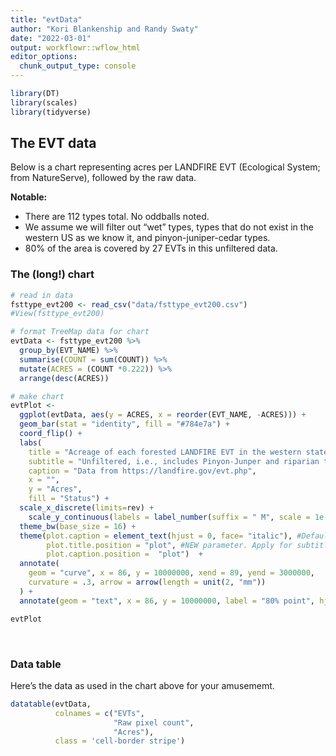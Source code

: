 ```yaml
---
title: "evtData"
author: "Kori Blankenship and Randy Swaty"
date: "2022-03-01"
output: workflowr::wflow_html
editor_options:
  chunk_output_type: console
---
```


```r
library(DT)
library(scales)
library(tidyverse)
```


## The EVT data

Below is a chart representing acres per LANDFIRE EVT (Ecological System; from NatureServe), followed by the raw data.  

**Notable:**

 * There are 112 types total.  No oddballs noted.
 * We assume we will filter out "wet" types, types that do not exist in the western US as we know it, and pinyon-juniper-cedar types.
 * 80% of the area is covered by 27 EVTs in this unfiltered data.  


### The (long!) chart

```r

# read in data
fsttype_evt200 <- read_csv("data/fsttype_evt200.csv")
#View(fsttype_evt200)

# format TreeMap data for chart
evtData <- fsttype_evt200 %>%
  group_by(EVT_NAME) %>%
  summarise(COUNT = sum(COUNT)) %>%
  mutate(ACRES = (COUNT *0.222)) %>%
  arrange(desc(ACRES))

# make chart
evtPlot <-
  ggplot(evtData, aes(y = ACRES, x = reorder(EVT_NAME, -ACRES))) +
  geom_bar(stat = "identity", fill = "#784e7a") +
  coord_flip() +
  labs(
    title = "Acreage of each forested LANDFIRE EVT in the western states",
    subtitle = "Unfiltered, i.e., includes Pinyon-Junper and riparian types",
    caption = "Data from https://landfire.gov/evt.php",
    x = "",
    y = "Acres",
    fill = "Status") +
  scale_x_discrete(limits=rev) +
	scale_y_continuous(labels = label_number(suffix = " M", scale = 1e-6)) + 
  theme_bw(base_size = 16) + 
  theme(plot.caption = element_text(hjust = 0, face= "italic"), #Default is hjust=1
        plot.title.position = "plot", #NEW parameter. Apply for subtitle too.
        plot.caption.position =  "plot")  +
  annotate(
    geom = "curve", x = 86, y = 10000000, xend = 89, yend = 3000000,
    curvature = .3, arrow = arrow(length = unit(2, "mm"))
  ) +
  annotate(geom = "text", x = 86, y = 10000000, label = "80% point", hjust = "left")

evtPlot

```
 
 <br>
 
### Data table


Here's the data as used in the chart above for your amusememt.
<br>

```r


datatable(evtData,
          colnames = c("EVTs",
                       "Raw pixel count",
                       "Acres"),
          class = 'cell-border stripe')

```




